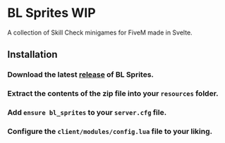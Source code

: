 
# BL Sprites WIP

A collection of Skill Check minigames for FiveM made in Svelte.

<ResourceLinks repo="https://github.com/Byte-Labs-Project/bl_ui" />

## Installation

<Steps>

### Download the latest [release](https://github.com/Byte-Labs-Project/bl_sprites/releases) of BL Sprites.

### Extract the contents of the zip file into your `resources` folder.

### Add `ensure bl_sprites` to your `server.cfg` file.

### Configure the `client/modules/config.lua` file to your liking.
</Steps>